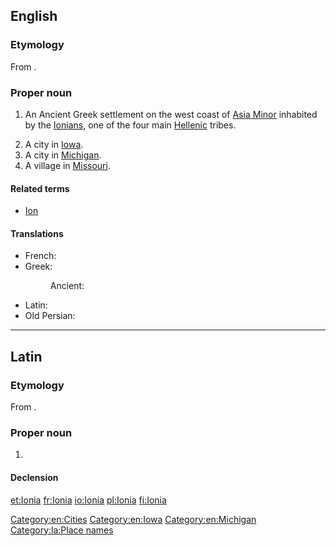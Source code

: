 ==English==
{{wikipedia}}

===Etymology===
From {{etyl|grc|en}} {{m|grc|Ἰωνία}}.

===Proper noun===
{{en-proper noun}}

# {{context|historical|lang=en}} An Ancient Greek settlement on the west coast of [[Asia Minor]] inhabited by the [[Ionian]]s, one of the four main [[Hellenic]] tribes.
# A city in [[Iowa]].
# A city in [[Michigan]].
# A village in [[Missouri]].

====Related terms====
* [[Ion]]

====Translations====
{{trans-top|(historical) Ancient Greek settlement}}
* French: {{t+|fr|Ionie|f}}
* Greek:
*: Ancient: {{t|grc|Ἰωνία|f|sc=polytonic}}
{{trans-mid}}
* Latin: {{t|la|Iōnia|f}}
* Old Persian: {{t|peo|𐎹𐎢𐎴|tr=Yauna|sc=Xpeo}}
{{trans-bottom}}

[[Category:en:Cities]]
[[Category:en:Iowa]]
[[Category:en:Michigan]]

----

==Latin==
===Etymology===
From {{etyl|grc|la}} {{m|grc|Ἰωνία}}.
===Proper noun===
{{la-proper noun|Iōnia||Iōniae|f|first}}

# {{l|en|Ionia}} {{gloss|region in Asia Minor}}

====Declension====
{{la-decl-1st|num=sg|Iōni}}

[[Category:la:Place names]]


[[et:Ionia]]
[[fr:Ionia]]
[[io:Ionia]]
[[pl:Ionia]]
[[fi:Ionia]]